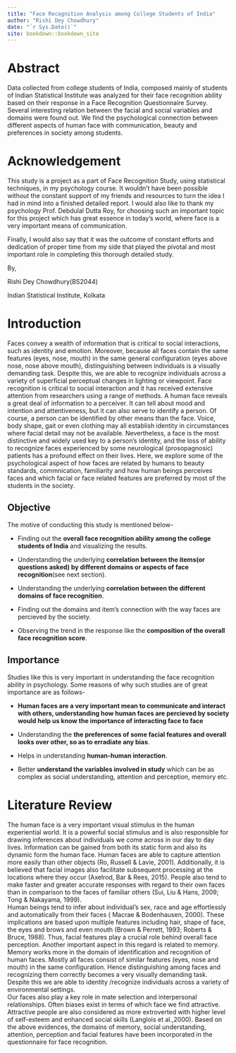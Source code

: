 ```yaml
---
title: "Face Recognition Analysis among College Students of India"
author: "Rishi Dey Chowdhury"
date: "`r Sys.Date()`"
site: bookdown::bookdown_site
---
```


# Abstract

Data collected from college students of India, composed mainly of students of Indian Statistical Institute was analyzed for their face recognition ability based on their response in a Face Recognition Questionnaire Survey. Several interesting relation between the facial and social variables and domains were found out. We find the psychological connection between different aspects of human face with communication, beauty and preferences in society among students.

# Acknowledgement

This study is a project as a part of Face Recognition Study, using statistical techniques, in my psychology course. It wouldn't have been possible without the constant support of my friends and resources to turn the idea I had in mind into a finished detailed report. I would also like to thank my psychology Prof. Debdulal Dutta Roy, for choosing such an important topic for this project which has great essence in today's world, where face is a very important means of communication.

Finally, I would also say that it was the outcome of constant efforts and dedication of proper time from my side that played the pivotal and most important role in completing this thorough detailed study.

By,

Rishi Dey Chowdhury(BS2044)

Indian Statistical Institute, Kolkata

# Introduction

Faces convey a wealth of information that is critical to social interactions, such as identity and emotion. Moreover, because all faces contain the same features (eyes, nose, mouth) in the same general
configuration (eyes above nose, nose above mouth), distinguishing between individuals is a visually demanding task. Despite this, we are able to recognize individuals across a variety of superficial perceptual changes in lighting or viewpoint. Face recognition is critical to social interaction and it has received extensive attention from researchers using a range of methods.
A human face reveals a great deal of information to a perceiver. It can tell about mood and intention and attentiveness, but it can also serve to identify a person. Of course, a person can be identified by other means than the face. Voice, body shape, gait or even clothing may all establish identity in circumstances where facial detail may not be available. Nevertheless, a face is the most distinctive and widely used key to a person's identity, and the loss of ability to recognize faces experienced by some neurological (prosopagnosic) patients has a profound effect on their lives.
Here, we explore some of the psychological aspect of how faces are related by humans to beauty standards, commnication, familiarity and how human beings perceives faces and which facial or face related features are preferred by most of the students in the society.

## Objective

The motive of conducting this study is mentioned below-

-   Finding out the **overall face recognition ability among the college students of India** and visualizing the results.

-   Understanding the underlying **correlation between the items(or questions asked) by different domains or aspects of face recognition**(see next section).

-   Understanding the underlying **correlation between the different domains of face recognition**.

-   Finding out the domains and item's connection with the way faces are percieved by the society.

-   Observing the trend in the response like the **composition of the overall face recognition score**.

## Importance

Studies like this is very important in understanding the face recognition ability in psychology. Some reasons of why such studies are of great importance are as follows-

-   **Human faces are a very important mean to communicate and interact with others, understanding how human faces are percieved by society would help us know the importance of interacting face to face**

-   Understanding the **the preferences of some facial features and overall looks over other, so as to erradiate any bias**.

-   Helps in understanding **human-human interaction**.

-   Better **understand the variables involved in study** which can be as complex as social understanding, attention and perception, memory etc.

# Literature Review

The human face is a very important visual stimulus in the human experiential world. It is a powerful social stimulus and is also responsible for drawing inferences about individuals we come across in our day to day lives. Information can be gained from both its static form and also its dynamic form the human face. Human faces are able to capture attention more easily than other objects (Ro, Russell & Lavie, 2001). Additionally, it is believed that facial images also facilitate subsequent processing at the locations where they occur (Axelrod, Bar & Rees, 2015). People also tend to make faster and greater accurate responses with regard to their own faces than in comparison to the faces of familiar others (Sui, Liu & Hans, 2009; Tong & Nakayama, 1999).\
Human beings tend to infer about individual's sex, race and age effortlessly and automatically from their faces ( Macrae & Bodenhausen, 2000). These implications are based upon multiple features including hair, shape of face, the eyes and brows and even mouth (Brown & Perrett, 1993; Roberts & Bruce, 1988). Thus, facial features play a crucial role behind overall face perception. Another important aspect in this regard is related to memory. Memory works more in the domain of identification and recognition of human faces. Mostly all faces consist of similar features (eyes, nose and mouth) in the same configuration. Hence distinguishing among faces and recognizing them correctly becomes a very visually demanding task. Despite this we are able to identity /recognize individuals across a variety of environmental settings.\
Our faces also play a key role in mate selection and interpersonal relationships. Often biases exist in terms of which face we find attractive. Attractive people are also considered as more extroverted with higher level of self-esteem and enhanced social skills (Langlois et al.,2000). Based on the above evidences, the domains of memory, social understanding, attention, perception and facial features have been incorporated in the questionnaire for face recognition.
